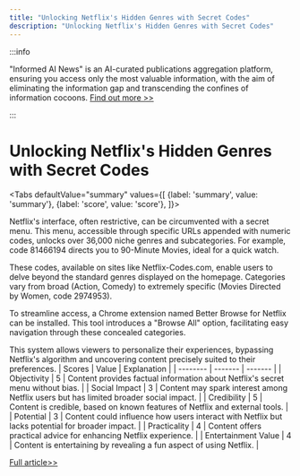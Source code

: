 ```yaml
---
title: "Unlocking Netflix's Hidden Genres with Secret Codes"
description: "Unlocking Netflix's Hidden Genres with Secret Codes"
---
```



:::info

"Informed AI News" is an AI-curated publications aggregation platform, ensuring you access only the most valuable information, with the aim of eliminating the information gap and transcending the confines of information cocoons.  [Find out more >>](/docs/guides)

:::

# Unlocking Netflix's Hidden Genres with Secret Codes


<Tabs
	defaultValue="summary"
	values={[
	{label: 'summary', value: 'summary'},
	{label: 'score', value: 'score'},
]}>
<TabItem value="summary">


Netflix's interface, often restrictive, can be circumvented with a secret menu. This menu, accessible through specific URLs appended with numeric codes, unlocks over 36,000 niche genres and subcategories. For example, code 81466194 directs you to 90-Minute Movies, ideal for a quick watch.

These codes, available on sites like Netflix-Codes.com, enable users to delve beyond the standard genres displayed on the homepage. Categories vary from broad (Action, Comedy) to extremely specific (Movies Directed by Women, code 2974953).

To streamline access, a Chrome extension named Better Browse for Netflix can be installed. This tool introduces a "Browse All" option, facilitating easy navigation through these concealed categories.

This system allows viewers to personalize their experiences, bypassing Netflix's algorithm and uncovering content precisely suited to their preferences.
</TabItem>
<TabItem value="score">
	| Scores     | Value   | Explanation |
	| -------- | ------- | ------- |
	| Objectivity  | 5    | Content provides factual information about Netflix's secret menu without bias.    |
	| Social Impact | 3     | Content may spark interest among Netflix users but has limited broader social impact.    |
	| Credibility    | 5    | Content is credible, based on known features of Netflix and external tools.    |
	| Potential    | 3    | Content could influence how users interact with Netflix but lacks potential for broader impact.    |
	| Practicality    | 4    | Content offers practical advice for enhancing Netflix experience.    |
	| Entertainment Value    | 4    | Content is entertaining by revealing a fun aspect of using Netflix.    |
</TabItem>
</Tabs>

[Full article>>](https://www.cnet.com/tech/services-and-software/use-the-netflix-secret-menu-for-a-perfectly-personalized-queue/#ftag=CAD590a51e)
